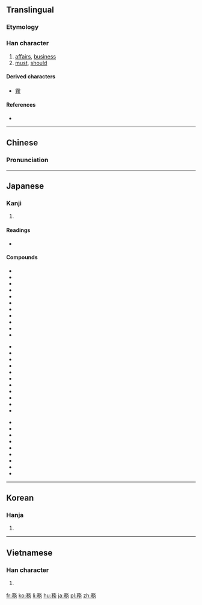 {{also|务}}
==Translingual==

===Etymology===
{{Han compound|敄|力|c1=p|c2=s|t2=strength|ls=psc}}

===Han character===
{{Han char|rn=19|rad=力|as=09|sn=11|four=18227|canj=NHHES,NHOKS|ids=⿰矛务}}

# [[affairs]], [[business]]
# [[must]], [[should]]

====Derived characters====
* [[霧]]

====References====
* {{Han ref|kx=0148.200|dkj=02394|dj=0334.040|hdz=42765.090|uh=52D9|ud=21209|bh=B0C8|bd=45256}}

----

==Chinese==
{{zh-forms|s=务}}

===Pronunciation===
{{zh-pron
|m=wù,shēng
|c=mou6
|mc=y
|oc=y
|ma=
|cat=n,v
}}

----

==Japanese==

===Kanji===
{{ja-kanji|grade=5|rs=力09}}

# {{defn|lang=ja|sort=力09}}

====Readings====
* {{ja-readings|goon=[[む]] (mu)|kanon=[[ぶ]] (bu)|kun=[[つとめる]] (tsutomeru), [[つとめ]] (tsutome)}}

====Compounds====
{{top3}}
* {{l|ja|sc=Jpan|役務|tr=えきむ, ekimu}}
* {{l|ja|sc=Jpan|外務員|tr=がいむいん, gaimuin}}
* {{l|ja|sc=Jpan|外務省|tr=がいむしょう, gaimushō}}
* {{l|ja|sc=Jpan|義務|tr=ぎむ, gimu}}
* {{l|ja|sc=Jpan|教務|tr=きょうむ, kyōmu}}
* {{l|ja|sc=Jpan|業務|tr=ぎょうむ, gyōmu}}
* {{l|ja|sc=Jpan|勤務|tr=きんむ, kinmu}}
* {{l|ja|sc=Jpan|公務|tr=こうむ, kōmu}}
* {{l|ja|sc=Jpan|公務員|tr=こうむいん, kōmuin}}
* {{l|ja|sc=Jpan|校務員|tr=こうむいん, kōmuin}}
* {{l|ja|sc=Jpan|債務|tr=さいむ, saimu}}
{{mid3}}
* {{l|ja|sc=Jpan|財務|tr=ざいむ, zaimu}}
* {{l|ja|sc=Jpan|財務省|tr=ざいむしょう, zaimushō}}
* {{l|ja|sc=Jpan|雑務|tr=ざつむ, zatsumu}}
* {{l|ja|sc=Jpan|残務|tr=ざんむ, zanmu}}
* {{l|ja|sc=Jpan|事務|tr=じむ, jimu}}
* {{l|ja|sc=Jpan|実務|tr=じつむ, jitsumu}}
* {{l|ja|sc=Jpan|職務|tr=しょくむ, shokumu}}
* {{l|ja|sc=Jpan|庶務|tr=しょむ, shomu}}
* {{l|ja|sc=Jpan|政務|tr=せいむ, seimu}}
* {{l|ja|sc=Jpan|責務|tr=せきむ, sekimu}}
* {{l|ja|sc=Jpan|総務|tr=そうむ, sōmu}}
{{mid3}}
* {{l|ja|sc=Jpan|総務省|tr=そうむしょう, sōmushō}}
* {{l|ja|sc=Jpan|担務|tr=たんむ, tanmu}}
* {{l|ja|sc=Jpan|内務省|tr=ないむしょう, naimushō}}
* {{l|ja|sc=Jpan|任務|tr=にんむ, ninmu}}
* {{l|ja|sc=Jpan|服務|tr=ふくむ, fukumu}}
* {{l|ja|sc=Jpan|法務|tr=ほうむ, hōmu}}
* {{l|ja|sc=Jpan|用務|tr=ようむ, yōmu}}
* {{l|ja|sc=Jpan|用務員|tr=ようむいん, yōmuin}}
* {{l|ja|sc=Jpan|労務|tr=ろうむ, rōmu}}
{{bottom}}

----

==Korean==

===Hanja===
{{ko-hanja|hangeul=무|rv=mu|mr=mu}}

# {{defn|lang=ko|sort=力09}}

----

==Vietnamese==

===Han character===
{{vi-hantu|[[vụ]], [[kiết]]|rs=力09}}

# {{defn|lang=vi|sort=力09}}

[[fr:務]]
[[ko:務]]
[[li:務]]
[[hu:務]]
[[ja:務]]
[[pl:務]]
[[zh:務]]